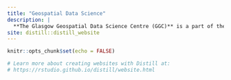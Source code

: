 ```yaml
---
title: "Geospatial Data Science"
description: |
  **The Glasgow Geospatial Data Science Centre (GGC)** is a part of the **University of Glasgow**. We are keen to build strong relationships with world-leading academic and industrial partners, including Ordnance Survey, Uber, and the Alan Turing Institute. We are a growing team of researchers and are always on the look out for people with bold and exciting ideas to join us.
site: distill::distill_website
---
```


```r
knitr::opts_chunk$set(echo = FALSE)

# Learn more about creating websites with Distill at:
# https://rstudio.github.io/distill/website.html

```

